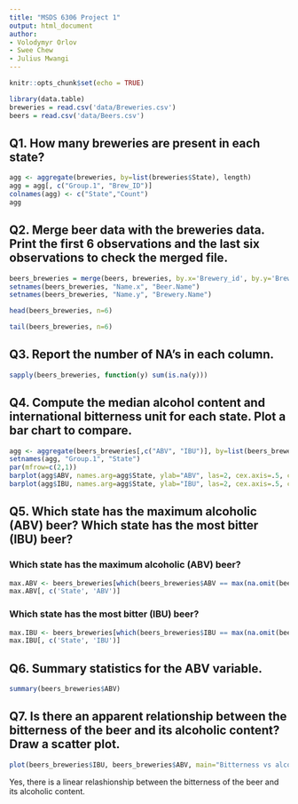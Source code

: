 ```yaml
---
title: "MSDS 6306 Project 1"
output: html_document
author:
- Volodymyr Orlov
- Swee Chew
- Julius Mwangi
---
```


```r
knitr::opts_chunk$set(echo = TRUE)
```

```r
library(data.table)
breweries = read.csv('data/Breweries.csv')
beers = read.csv('data/Beers.csv')
```

## Q1. How many breweries are present in each state?

```r
agg <- aggregate(breweries, by=list(breweries$State), length)
agg = agg[, c("Group.1", "Brew_ID")]
colnames(agg) <- c("State","Count")
agg
```

## Q2. Merge beer data with the breweries data. Print the first 6 observations and the last six observations to check the merged file.

```r
beers_breweries = merge(beers, breweries, by.x='Brewery_id', by.y='Brew_ID')
setnames(beers_breweries, "Name.x", "Beer.Name")
setnames(beers_breweries, "Name.y", "Brewery.Name")
```

```r
head(beers_breweries, n=6)
```

```r
tail(beers_breweries, n=6)
```

## Q3. Report the number of NA's in each column.

```r
sapply(beers_breweries, function(y) sum(is.na(y)))
```

## Q4. Compute the median alcohol content and international bitterness unit for each state. Plot a bar chart to compare.

```r
agg <- aggregate(beers_breweries[,c("ABV", "IBU")], by=list(beers_breweries$State), FUN=function(x, ...) median(na.omit(x)))
setnames(agg, "Group.1", "State")
par(mfrow=c(2,1))
barplot(agg$ABV, names.arg=agg$State, ylab="ABV", las=2, cex.axis=.5, cex.names=.5)
barplot(agg$IBU, names.arg=agg$State, ylab="IBU", las=2, cex.axis=.5, cex.names=.5)
```

## Q5. Which state has the maximum alcoholic (ABV) beer? Which state has the most bitter (IBU) beer?

### Which state has the maximum alcoholic (ABV) beer?
```r
max.ABV <- beers_breweries[which(beers_breweries$ABV == max(na.omit(beers_breweries$ABV))), ]
max.ABV[, c('State', 'ABV')]
```

### Which state has the most bitter (IBU) beer?
```r
max.IBU <- beers_breweries[which(beers_breweries$IBU == max(na.omit(beers_breweries$IBU))), ]
max.IBU[, c('State', 'IBU')]
```

## Q6. Summary statistics for the ABV variable.

```r
summary(beers_breweries$ABV)
```

## Q7. Is there an apparent relationship between the bitterness of the beer and its alcoholic content? Draw a scatter plot.

```r
plot(beers_breweries$IBU, beers_breweries$ABV, main="Bitterness vs alcoholic content", xlab="IBU", ylab="ABV", pch=19)
```

Yes, there is a linear relashionship between the bitterness of the beer and its alcoholic content.